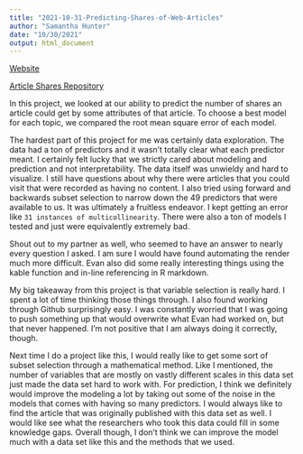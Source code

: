 ```yaml
---
title: "2021-10-31-Predicting-Shares-of-Web-Articles"
author: "Samantha Hunter"
date: "10/30/2021"
output: html_document
---
```



[Website](https://sammhunter.github.io/558_Project2/)

[Article Shares Repository](https://github.com/SammHunter/558_Project2)


In this project, we looked at our ability to predict the number of shares an article could get by some attributes of that article. To choose a best model for each topic, we compared the root mean square error of each model. 


The hardest part of this project for me was certainly data exploration. The data had a ton of predictors and it wasn't totally clear what each predictor meant. I certainly felt lucky that we strictly cared about modeling and prediction and not interpretability. The data itself was unwieldy and hard to visualize. I still have questions about why there were articles that you could visit that were recorded as having no content. I also tried using forward and backwards subset selection to narrow down the 49 predictors that were available to us. It was ultimately a fruitless endeavor. I kept getting an error like `31 instances of multicollinearity`. There were also a ton of models I tested and just were equivalently extremely bad. 


Shout out to my partner as well, who seemed to have an answer to nearly every question I asked. I am sure I would have found automating the render much more difficult. Evan also did some really interesting things using the kable function and in-line referencing in R markdown. 


My big takeaway from this project is that variable selection is really hard. I spent a lot of time thinking those things through. I also found working through Github surprisingly easy. I was constantly worried that I was going to push something up that would overwrite what Evan had worked on, but that never happened. I'm not positive that I am always doing it correctly, though. 


Next time I do a project like this, I would really like to get some sort of subset selection through a mathematical method. Like I mentioned, the number of variables that are mostly on vastly different scales in this data set just made the data set hard to work with. For prediction, I think we definitely would improve the modeling a lot by taking out some of the noise in the models that comes with having so many predictors. I would always like to find the article that was originally published with this data set as well. I would like see what the researchers who took this data could fill in some knowledge gaps. Overall though, I don't think we can improve the model much with a data set like this and the methods that we used. 